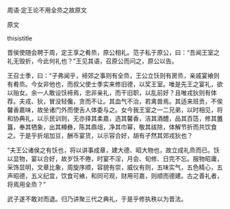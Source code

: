 


周语·定王论不用全烝之故原文

原文

thisistitle

晋侯使随会聘于周，定王享之肴烝，原公相礼。范子私于原公，曰：“吾闻王室之礼无毁折，今此何礼也？”王见其语，召原公而问之，原公以告。

王召士季，曰：“子弗闻乎，褅郊之事则有全烝，王公立饫则有房烝，亲戚宴飨则有肴烝。今女非他也，而叔父使士季实来修旧德，以奖王室。唯是先王之宴礼，欲以贻女。余一人敢设饫褅焉，忠非亲礼，而干旧职，以乱前好？且唯戎狄则有体荐。夫戎、狄，冒没轻儳，贪而不让。其血气不治，若禽兽焉。其适来班贡，不俟馨香嘉味，故坐诸门外而使舌人体委与之。女今我王室之一二兄弟，以时相见，将和协典礼，以示民训则，无亦择其柔嘉，选其馨香，洁其酒醴，品其百笾，修其簠簋，奉其牺象，出其樽彝，陈其鼎俎，净其巾幂，敬其祓除，体解节折而共饮食之。于是乎折俎加豆，酬币宴货，以示容合好，胡有孑然其郊戎狄也？

“夫王公诸侯之有饫也，将以讲事成章，建大德、昭大物也，故立成礼烝而已。饫以显物，宴以合好，故岁饫不倦，时宴不淫，月会、旬修、日完不忘。服物昭庸，采饰显明，文章比象，周旋序顺，容貌有崇，威仪有则，五味实气，五色精心，五声昭德，五义纪宜，饮食可飨，和同可观，财用可嘉，则顺而德建。古之善礼者，将焉用全烝？”

武子遂不敢对而退。归乃讲聚三代之典礼，于是乎修执秩以为晋法。


